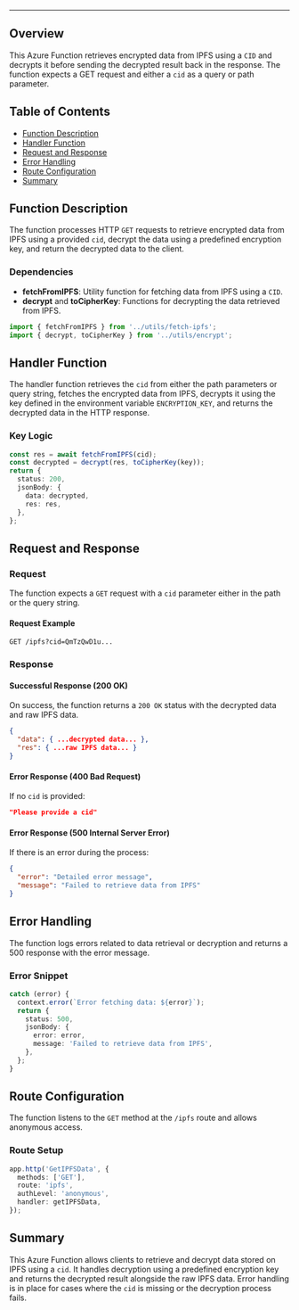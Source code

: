 
<HeaderTitle title="Azure Function:Get IPFS Data" source="https://github.com/your-repo-path-to-timerTrigger" />

---

## Overview

This Azure Function retrieves encrypted data from IPFS using a `CID` and decrypts it before sending the decrypted result back in the response. The function expects a GET request and either a `cid` as a query or path parameter.

## Table of Contents

- [Function Description](#function-description)
- [Handler Function](#handler-function)
- [Request and Response](#request-and-response)
- [Error Handling](#error-handling)
- [Route Configuration](#route-configuration)
- [Summary](#summary)

## Function Description

The function processes HTTP `GET` requests to retrieve encrypted data from IPFS using a provided `cid`, decrypt the data using a predefined encryption key, and return the decrypted data to the client.

### Dependencies

- **fetchFromIPFS**: Utility function for fetching data from IPFS using a `CID`.
- **decrypt** and **toCipherKey**: Functions for decrypting the data retrieved from IPFS.

```typescript
import { fetchFromIPFS } from '../utils/fetch-ipfs';
import { decrypt, toCipherKey } from '../utils/encrypt';
```

## Handler Function

The handler function retrieves the `cid` from either the path parameters or query string, fetches the encrypted data from IPFS, decrypts it using the key defined in the environment variable `ENCRYPTION_KEY`, and returns the decrypted data in the HTTP response.

### Key Logic

```typescript
const res = await fetchFromIPFS(cid);
const decrypted = decrypt(res, toCipherKey(key));
return {
  status: 200,
  jsonBody: {
    data: decrypted,
    res: res,
  },
};
```

## Request and Response

### Request

The function expects a `GET` request with a `cid` parameter either in the path or the query string.

#### Request Example

```
GET /ipfs?cid=QmTzQwD1u...
```

### Response

#### Successful Response (200 OK)

On success, the function returns a `200 OK` status with the decrypted data and raw IPFS data.

```json
{
  "data": { ...decrypted data... },
  "res": { ...raw IPFS data... }
}
```

#### Error Response (400 Bad Request)

If no `cid` is provided:

```json
"Please provide a cid"
```

#### Error Response (500 Internal Server Error)

If there is an error during the process:

```json
{
  "error": "Detailed error message",
  "message": "Failed to retrieve data from IPFS"
}
```

## Error Handling

The function logs errors related to data retrieval or decryption and returns a 500 response with the error message.

### Error Snippet

```typescript
catch (error) {
  context.error(`Error fetching data: ${error}`);
  return {
    status: 500,
    jsonBody: {
      error: error,
      message: 'Failed to retrieve data from IPFS',
    },
  };
}
```

## Route Configuration

The function listens to the `GET` method at the `/ipfs` route and allows anonymous access.

### Route Setup

```typescript
app.http('GetIPFSData', {
  methods: ['GET'],
  route: 'ipfs',
  authLevel: 'anonymous',
  handler: getIPFSData,
});
```

## Summary

This Azure Function allows clients to retrieve and decrypt data stored on IPFS using a `cid`. It handles decryption using a predefined encryption key and returns the decrypted result alongside the raw IPFS data. Error handling is in place for cases where the `cid` is missing or the decryption process fails.

